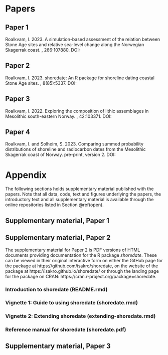 \pagestyle{plain}
\newgeometry{top=0.4\paperheight}
\setlength{\parindent}{0cm}
# Papers {-}
\restoregeometry

\newgeometry{top=0.4\paperheight}
\setlength{\parindent}{0cm}
## Paper 1 {-}
\large Roalkvam, I. 2023. A simulation-based assessment of the relation between Stone Age sites and relative sea-level change along the Norwegian Skagerrak coast. \textit{Quaternary Science Reviews}, 266:107880. DOI: \url{https://doi.org/10.1016/j.quascirev.2022.107880}
\restoregeometry

\includepdf[pages={-}]{papers/paper1.pdf}
\includepdf[pages={-}]{papers/paper1_corrigendum.pdf}


\newgeometry{top=0.4\paperheight}
\setlength{\parindent}{0cm}
## Paper 2 {-}
\large Roalkvam, I. 2023. shoredate: An R package for shoreline dating coastal Stone Age sites. \textit{Journal of Open Source Software}, 8(85):5337. DOI: \url{https://doi.org/10.21105/joss.05337}
\restoregeometry

\includepdf[pages={-}]{papers/paper2.pdf}

\newgeometry{top=0.4\paperheight}
\setlength{\parindent}{0cm}
## Paper 3 {-}
\large Roalkvam, I. 2022. Exploring the composition of lithic assemblages in Mesolithic south-eastern Norway. \textit{Journal of Archaeological Science: Reports}, 42:103371. DOI: \url{https://doi.org/10.1016/j.jasrep.2022.103371}
\restoregeometry

\includepdf[pages={-}]{papers/paper3.pdf}

\newgeometry{top=0.4\paperheight}
\setlength{\parindent}{0cm}
## Paper 4 {-}
\large Roalkvam, I. and Solheim, S. 2023. Comparing summed probability distributions of shoreline and radiocarbon dates from the Mesolithic Skagerrak coast of Norway. \textit{SocArXiv} pre-print, version 2. DOI: \url{https://doi.org/10.31235/osf.io/2f8ph}
\restoregeometry

\includepdf[pages={-}]{papers/paper4.pdf}

\pagestyle{plain}
\newgeometry{top=0.32\paperheight}
\setlength{\parindent}{0cm}
# Appendix {-}
The following sections holds supplementary material published with the papers. Note that all data, code, text and figures underlying the papers, the introductory text and all supplementary material is available through the online repositories listed in Section \@ref(open).
\restoregeometry
\newpage

\newgeometry{top=0.4\paperheight}
\setlength{\parindent}{0cm}
## Supplementary material, Paper 1 {-}
\restoregeometry

\includepdf[pages={-}]{appendix/supplementary_paper1.pdf}

\newgeometry{top=0.4\paperheight}
\setlength{\parindent}{0cm}
## Supplementary material, Paper 2 {-}
The supplementary material for Paper 2 is PDF versions of HTML documents providing documentation for the R package *shoredate*. These can be viewed in their original interactive form on either the GitHub page for the package at https://github.com/isakro/shoredate, on the website of the package at https://isakro.github.io/shoredate/ or through the landing page for the package on CRAN: https://cran.r-project.org/package=shoredate.
\restoregeometry
\newpage

\newgeometry{top=0.4\paperheight}
\setlength{\parindent}{0cm}
### Introduction to shoredate (README.rmd) {-}
\restoregeometry
\includepdf[pages={-}]{appendix/supplementary_paper2_1.pdf}

\newgeometry{top=0.4\paperheight}
\setlength{\parindent}{0cm}
### Vignette 1: Guide to using shoredate (shoredate.rmd) {-}
\restoregeometry
\includepdf[pages={-}]{appendix/supplementary_paper2_2.pdf}

\newgeometry{top=0.4\paperheight}
\setlength{\parindent}{0cm}
### Vignette 2: Extending shoredate (extending-shoredate.rmd) {-}
\restoregeometry
\includepdf[pages={-}]{appendix/supplementary_paper2_3.pdf}


\newgeometry{top=0.4\paperheight}
\setlength{\parindent}{0cm}
### Reference manual for shoredate (shoredate.pdf) {-}
\restoregeometry
\includepdf[pages={-}]{appendix/supplementary_paper2_4.pdf}

\newgeometry{top=0.4\paperheight}
\setlength{\parindent}{0cm}
## Supplementary material, Paper 3 {-}
\restoregeometry
\includepdf[pages={-}]{appendix/supplementary_paper3.pdf}